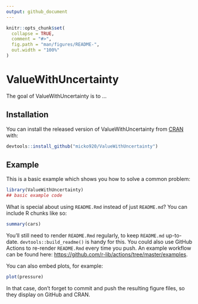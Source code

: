 ```yaml
---
output: github_document
---
```


<!-- README.md is generated from README.Rmd. Please edit that file -->

```r
knitr::opts_chunk$set(
  collapse = TRUE,
  comment = "#>",
  fig.path = "man/figures/README-",
  out.width = "100%"
)
```

# ValueWithUncertainty

<!-- badges: start -->
<!-- badges: end -->

The goal of ValueWithUncertainty is to ...

## Installation

You can install the released version of ValueWithUncertainty from [CRAN](https://CRAN.R-project.org) with:

``` r
devtools::install_github("micko920/ValueWithUncertainty")
```

## Example

This is a basic example which shows you how to solve a common problem:

```r
library(ValueWithUncertainty)
## basic example code
```

What is special about using `README.Rmd` instead of just `README.md`? You can include R chunks like so:

```r
summary(cars)
```

You'll still need to render `README.Rmd` regularly, to keep `README.md` up-to-date. `devtools::build_readme()` is handy for this. You could also use GitHub Actions to re-render `README.Rmd` every time you push. An example workflow can be found here: <https://github.com/r-lib/actions/tree/master/examples>.

You can also embed plots, for example:

```r
plot(pressure)
```

In that case, don't forget to commit and push the resulting figure files, so they display on GitHub and CRAN.
